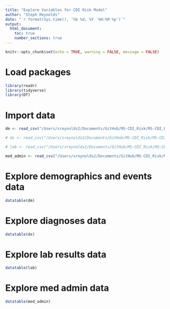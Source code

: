 ```yaml
---
title: "Explore Variables for CDI Risk Model"
author: "Steph Reynolds"
date: "`r format(Sys.time(), '%b %d, %Y  %H:%M %p')`"
output:
  html_document:
    toc: true
    number_sections: true
---
```


```r
knitr::opts_chunk$set(echo = TRUE, warning = FALSE, message = FALSE)
```


# Load packages
```r
library(readr)
library(tidyverse)
library(DT)
```

# Import data
```r
dm <- read_csv("/Users/sreynolds2/Documents/GitHub/MS-CDI_Risk/MS-CDI_Risk/data/clean/dm.csv")

# dx <- read_csv("/Users/sreynolds2/Documents/GitHub/MS-CDI_Risk/MS-CDI_Risk/data/clean/dx.csv")

# lab <- read_csv("/Users/sreynolds2/Documents/GitHub/MS-CDI_Risk/MS-CDI_Risk/data/clean/lab.csv")

med_admin <- read_csv("/Users/sreynolds2/Documents/GitHub/MS-CDI_Risk/MS-CDI_Risk/data/clean/med_admin.csv")
```

# Explore demographics and events data
```r
datatable(dm)
```

# Explore diagnoses data
```r
datatable(dx)
```

# Explore lab results data
```r
datatable(lab)
```

# Explore med admin data
```r
datatable(med_admin)
```


